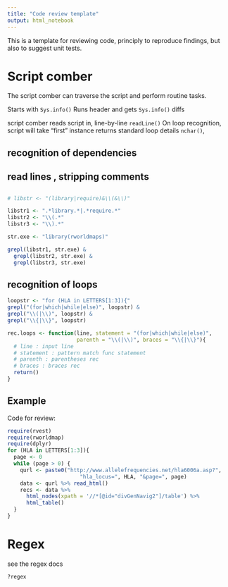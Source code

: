 ```yaml
---
title: "Code review template"
output: html_notebook
---
```


This is a template for reviewing code, principly to reproduce findings, but also to suggest unit tests.

# Script comber

The script comber can traverse the script and perform routine tasks.

Starts with `Sys.info()`
Runs header and gets `Sys.info()` diffs

script comber reads script in, line-by-line
`readLine()`
On loop recognition, script will take "first" instance
returns standard loop details
`nchar()`, 

## recognition of dependencies

## read lines , stripping comments

## 

```r
# libstr <- "(library|require)&\\(&\\)"

libstr1 <- ".*library.*|.*require.*"
libstr2 <- "\\(.*"
libstr3 <- "\\).*"

str.exe <- "library(rworldmaps)"

grepl(libstr1, str.exe) &
  grepl(libstr2, str.exe) &
  grepl(libstr3, str.exe)

```

## recognition of loops

```r
loopstr <- "for (HLA in LETTERS[1:3]){"
grepl("(for|which|while|else)", loopstr) &
grepl("\\(|\\)", loopstr) &
grepl("\\{|\\}", loopstr)

rec.loops <- function(line, statement = "(for|which|while|else)",
                      parenth = "\\(|\\)", braces = "\\{|\\}"){
  # line : input line
  # statement : pattern match func statement
  # parenth : parentheses rec
  # braces : braces rec
  return()
}

```


## Example

Code for review:

```r
require(rvest)
require(rworldmap)
require(dplyr)
for (HLA in LETTERS[1:3]){
  page <- 0
  while (page > 0) {
    qurl <- paste0("http://www.allelefrequencies.net/hla6006a.asp?", 
		               "hla_locus=", HLA, "&page=", page)
    data <- qurl %>% read_html()
    recs <- data %>%
      html_nodes(xpath = '//*[@id="divGenNavig2"]/table') %>%
      html_table()
  }
}

```


# Regex

see the regex docs

`?regex`

